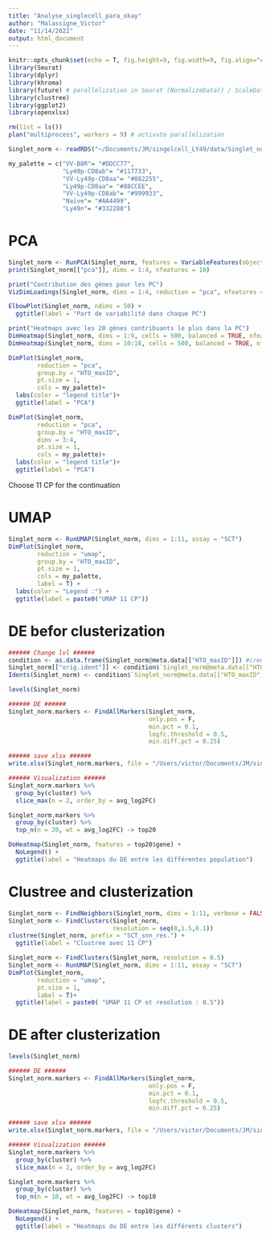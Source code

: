 ```yaml
---
title: "Analyse_singlecell_para_okay"
author: "Malassigne_Victor"
date: "11/14/2022"
output: html_document
---
```


```r
knitr::opts_chunk$set(echo = T, fig.height=9, fig.width=9, fig.align="center")
library(Seurat)
library(dplyr)
library(khroma)
library(future) # parallelization in Seurat (NormalizeData() / ScaleData() / JackStraw() / FindMarkers() / FindIntegrationAnchors() / FindClusters() - if clustering over multiple resolutions)
library(clustree)
library(ggplot2)
library(openxlsx)
```

```r
rm(list = ls())
plan("multiprocess", workers = 9) # activate parallelization
```

```r
Singlet_norm <- readRDS("~/Documents/JM/singelcell_LY49/data/Singlet_norm.RDS")

my_palette = c("VV-B8R"= "#DDCC77",
               "Ly49p-CD8ab"= "#117733",
               "VV-Ly49p-CD8aa"= "#882255",
               "Ly49p-CD8aa"= "#88CCEE",
               "VV-Ly49p-CD8ab"= "#999933",
               "Naive"= "#AA4499",
               "Ly49n"= "#332288")
```

# PCA   
```r
Singlet_norm <- RunPCA(Singlet_norm, features = VariableFeatures(object = Singlet_norm), assay = "SCT")
print(Singlet_norm[["pca"]], dims = 1:4, nfeatures = 10)

print("Contribution des gènes pour les PC")
VizDimLoadings(Singlet_norm, dims = 1:4, reduction = "pca", nfeatures = 10)

ElbowPlot(Singlet_norm, ndims = 50) +
  ggtitle(label = "Part de variabilité dans chaque PC")

print("Heatmaps avec les 20 gènes contribuants le plus dans la PC")
DimHeatmap(Singlet_norm, dims = 1:9, cells = 500, balanced = TRUE, nfeatures = 20)
DimHeatmap(Singlet_norm, dims = 10:18, cells = 500, balanced = TRUE, nfeatures = 20)

DimPlot(Singlet_norm,
        reduction = "pca",
        group.by = "HTO_maxID",
        pt.size = 1,
        cols = my_palette)+
  labs(color = "legend title")+
  ggtitle(label = "PCA")

DimPlot(Singlet_norm, 
        reduction = "pca",
        group.by = "HTO_maxID",
        dims = 3:4,
        pt.size = 1,
        cols = my_palette)+
  labs(color = "legend title")+
  ggtitle(label = "PCA")
```
  
Choose 11 CP for the continuation  

# UMAP  
```r
Singlet_norm <- RunUMAP(Singlet_norm, dims = 1:11, assay = "SCT")
DimPlot(Singlet_norm, 
        reduction = "umap",
        group.by = "HTO_maxID", 
        pt.size = 1, 
        cols = my_palette,
        label = T) +
  labs(color = "Legend :") +
  ggtitle(label = paste0("UMAP 11 CP"))
```

# DE befor clusterization  
```r
###### Change lvl ###### 
condition <- as.data.frame(Singlet_norm@meta.data[["HTO_maxID"]]) #creer un df de tous tes idividus
Singlet_norm[["orig.ident"]] <- condition$`Singlet_norm@meta.data[["HTO_maxID"]]`  #on passe la 1er colonne
Idents(Singlet_norm) <- condition$`Singlet_norm@meta.data[["HTO_maxID"]]`  # reviens a faire un levels

levels(Singlet_norm)

###### DE ###### 
Singlet_norm.markers <- FindAllMarkers(Singlet_norm, 
                                       only.pos = F, 
                                       min.pct = 0.1, 
                                       logfc.threshold = 0.5,
                                       min.diff.pct = 0.25)

###### save xlsx ###### 
write.xlsx(Singlet_norm.markers, file = "/Users/victor/Documents/JM/singelcell_LY49/SC_Ly49_10X/results/DE_befor_clusterization.xlsx")

###### Visualization ###### 
Singlet_norm.markers %>%
  group_by(cluster) %>%
  slice_max(n = 2, order_by = avg_log2FC)

Singlet_norm.markers %>%
  group_by(cluster) %>%
  top_n(n = 20, wt = avg_log2FC) -> top20

DoHeatmap(Singlet_norm, features = top20$gene) + 
  NoLegend() +
  ggtitle(label = "Heatmaps du DE entre les différentes population")
```

# Clustree and clusterization  
```r
Singlet_norm <- FindNeighbors(Singlet_norm, dims = 1:11, verbose = FALSE)
Singlet_norm <- FindClusters(Singlet_norm, 
                             resolution = seq(0,1.5,0.1))
clustree(Singlet_norm, prefix = "SCT_snn_res.") + 
  ggtitle(label = "Clustree avec 11 CP")

Singlet_norm <- FindClusters(Singlet_norm, resolution = 0.5)
Singlet_norm <- RunUMAP(Singlet_norm, dims = 1:11, assay = "SCT")
DimPlot(Singlet_norm, 
        reduction = "umap", 
        pt.size = 1,
        label = T)+
  ggtitle(label = paste0( "UMAP 11 CP et resolution : 0.5"))
```

# DE after clusterization  
```r
levels(Singlet_norm)

###### DE ###### 
Singlet_norm.markers <- FindAllMarkers(Singlet_norm, 
                                       only.pos = F, 
                                       min.pct = 0.1, 
                                       logfc.threshold = 0.5,
                                       min.diff.pct = 0.25)

###### save xlsx ###### 
write.xlsx(Singlet_norm.markers, file = "/Users/victor/Documents/JM/singelcell_LY49/SC_Ly49_10X/results/DE_after_clusterization.xlsx")

###### Visualization ###### 
Singlet_norm.markers %>%
  group_by(cluster) %>%
  slice_max(n = 2, order_by = avg_log2FC)

Singlet_norm.markers %>%
  group_by(cluster) %>%
  top_n(n = 10, wt = avg_log2FC) -> top10

DoHeatmap(Singlet_norm, features = top10$gene) + 
  NoLegend() +
  ggtitle(label = "Heatmaps du DE entre les différents clusters")
```











